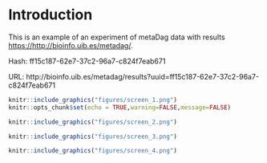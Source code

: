 # Introduction {.unnumbered}

This is an example of an  experiment of metaDag data with results
<https://http://bioinfo.uib.es/metadag/>.

Hash: ff15c187-62e7-37c2-96a7-c824f7eab671

URL: http://bioinfo.uib.es/metadag/results?uuid=ff15c187-62e7-37c2-96a7-c824f7eab671

```r
knitr::include_graphics("figures/screen_1.png")
knitr::opts_chunk$set(echo = TRUE,warning=FALSE,message=FALSE)
```

```r
knitr::include_graphics("figures/screen_2.png")
```

```r
knitr::include_graphics("figures/screen_3.png")
```
```r
knitr::include_graphics("figures/screen_4.png")
```


